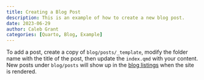 ```yaml
---
title: Creating a Blog Post
description: This is an example of how to create a new blog post.
date: 2023-06-29
author: Caleb Grant
categories: [Quarto, Blog, Example]
---
```


To add a post, create a copy of `blog/posts/_template`, modify the folder name with the title of the post, then update the `index.qmd` with your content. New posts under `blog/posts` will show up in the [blog listings](/blog/index.qmd) when the site is rendered.
